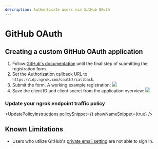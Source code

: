 ```yaml
---
description: Authenticate users via GitHub OAuth
---
```



# GitHub OAuth

## Creating a custom GitHub OAuth application

1.  Follow [GitHub's documentation](https://developer.github.com/apps/building-oauth-apps/creating-an-oauth-app/) until the final step of submitting the registration form.
2.  Set the Authorization callback URL to `https://idp.ngrok.com/oauth2/callback`.
3.  Submit the form. A working example registration: ![](/img/howto/oauth/1-github-register.png)
4.  Save the client ID and client secret from the application overview: ![](/img/howto/oauth/2-github-client_id_and_secret.png)

### Update your ngrok endpoint traffic policy

<UpdatePolicyInstructions policySnippet={<Github />} showNameSnippet={true} />

## Known Limitations

- Users who utilize GitHub's [private email setting](https://docs.github.com/en/account-and-profile/setting-up-and-managing-your-personal-account-on-github/managing-email-preferences/setting-your-commit-email-address#:~:text=If%20you%27d%20like%20to%20keep%20your%20personal,to%20Keep%20my%20email%20address%20private) are not able to sign in.
